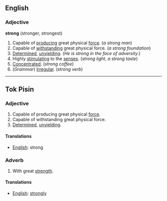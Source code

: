 ==English==

===Adjective===
'''strong''' (stronger, strongest)

#Capable of [[produce|producing]] great physical [[force]]. (''a strong man'')
#Capable of [[withstand]]ing great physical force. (''a strong foundation'')
#[[Determined]], [[unyielding]]. (''He is strong in the face of adversity.'')
#Highly [[stimulate|stimulating]] to the [[sense]]s. (''strong light'', ''a strong taste'')
#[[Concentrate]]d. (''strong coffee'')
#(''Grammar'') [[Irregular]]. (''strong verb'')

----
==Tok Pisin==

===Adjective===

#Capable of producing great physical [[force]].
#Capable of withstanding great physical force.
#[[Determined]], [[unyielding]].

====Translations====
*[[English]]: strong

===Adverb===

#With great [[strength]].

====Translations====
*[[English]]: [[strongly]]